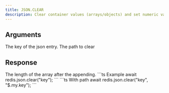 ```yaml
---
title: JSON.CLEAR
description: Clear container values (arrays/objects) and set numeric values to 0.
---
```


## Arguments

<ParamField body="key" type="string" required>
    The key of the json entry.
</ParamField>
<ParamField body="path" type="string" default="$">
    The path to clear
</ParamField>



## Response

<ResponseField type="integer" required>
  The length of the array after the appending.
</ResponseField>

<RequestExample>
```ts Example
await redis.json.clear("key");
```
```ts With path
await redis.json.clear("key", "$.my.key");
```
</RequestExample>
